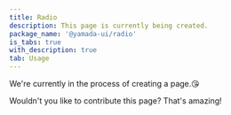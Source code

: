```yaml
---
title: Radio
description: This page is currently being created.
package_name: '@yamada-ui/radio'
is_tabs: true
with_description: true
tab: Usage
---
```


We're currently in the process of creating a page.😘

Wouldn't you like to contribute this page? That's amazing!
